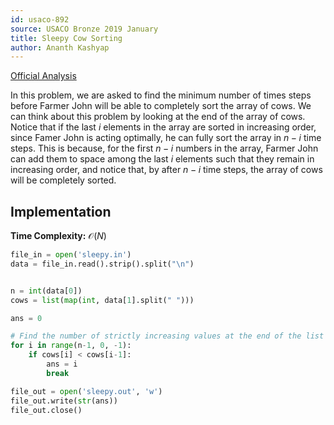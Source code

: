 ```yaml
---
id: usaco-892
source: USACO Bronze 2019 January
title: Sleepy Cow Sorting
author: Ananth Kashyap
---
```


[Official Analysis](http://www.usaco.org/current/data/sol_sleepy_bronze_jan19.html)

In this problem, we are asked to find the minimum number of times steps before Farmer John will be able to completely sort the array of cows. We can think about this problem by looking at the end of the array of cows. Notice that if the last $i$ elements in the array are sorted in increasing order, since Famer John is acting optimally, he can fully sort the array in $n-i$ time steps. This is because, for the first $n-i$ numbers in the array, Farmer John can add them to space among the last $i$ elements such that they remain in increasing order, and notice that, by after $n-i$ time steps, the array of cows will be completely sorted. 

## Implementation

**Time Complexity:** $\mathcal{O}(N)$

<LanguageSection>

<PySection>

```python
file_in = open('sleepy.in')
data = file_in.read().strip().split("\n")


n = int(data[0])
cows = list(map(int, data[1].split(" ")))

ans = 0

# Find the number of strictly increasing values at the end of the list
for i in range(n-1, 0, -1):
    if cows[i] < cows[i-1]:
        ans = i
        break

file_out = open('sleepy.out', 'w')
file_out.write(str(ans))
file_out.close()
```

</PySection>

</LanguageSection>
